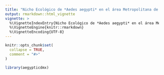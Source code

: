 ```yaml
---
title: "Nicho Ecológico de *Aedes aegypti* en el área Metropolitana de la Ciudad de México con LigthGBM"
output: rmarkdown::html_vignette
vignette: >
  %\VignetteIndexEntry{Nicho Ecológico de *Aedes aegypti* en el área Metropolitana de la Ciudad de México con LigthGBM}
  %\VignetteEngine{knitr::rmarkdown}
  %\VignetteEncoding{UTF-8}
---
```


```r
knitr::opts_chunk$set(
  collapse = TRUE,
  comment = "#>"
)
```

```r
library(aegypticdmx)
```
